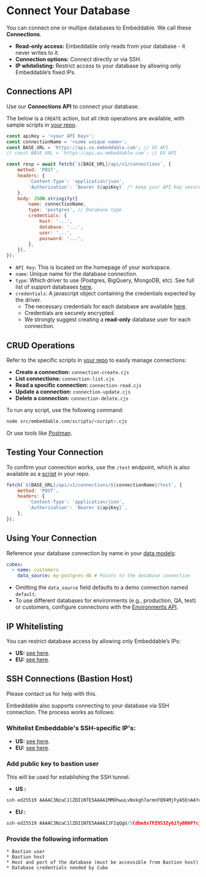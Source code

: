 
# Connect Your Database

You can connect one or multipe databases to Embeddable. We call these **Connections**. 

- **Read-only access:** Embeddable only reads from your database - it never writes to it.
- **Connection options:** Connect directly or via SSH.
- **IP whitelisting:** Restrict access to your database by allowing only Embeddable’s fixed IPs.

## Connections API

Use our **Connections API** to connect your database.

The below is a `CREATE` action, but all `CRUD` operations are available, with sample scripts in [your repo](https://github.com/embeddable-hq/vanilla-components/tree/main/src/scripts).

```javascript
const apiKey = '<your API Key>';
const connectionName = '<some unique name>';
const BASE_URL = 'https://api.us.embeddable.com'; // US API
// const BASE_URL = 'https://api.eu.embeddable.com'; // EU API

const resp = await fetch(`${BASE_URL}/api/v1/connections`, {
    method: 'POST',
    headers: {
        'Content-Type': 'application/json',
        'Authorization': `Bearer ${apiKey}` /* keep your API Key secure */,
    },
    body: JSON.stringify({
        name: connectionName,
        type: 'postgres', // Database type
        credentials: {
            host: '...',
            database: '...',
            user: '...',
            password: '...',
        },
    }),
});
```
- `API Key`: This is located on the homepage of your workspace.
- `name`: Unique name for the database connection.
- `type`: Which driver to use (Postgres, BigQuery, MongoDB, etc). See full list of support databases [here](https://cube.dev/docs/product/configuration/data-sources).
- `credentials`: A javascript object containing the credentials expected by the driver.
    * The necessary credentials for each database are available [here](/getting-started/connect-your-database). 
    * Credentials are securely encrypted.
    * We strongly suggest creating a **read-only** database user for each connection.

## CRUD Operations

Refer to the specific scripts in [your repo](https://github.com/embeddable-hq/vanilla-components/tree/main/src/scripts) to easily manage connections:
- **Create a connection:** `connection-create.cjs`
- **List connections:** `connection-list.cjs`
- **Read a specific connection:** `connection-read.cjs`
- **Update a connection:** `connection-update.cjs`
- **Delete a connection:** `connection-delete.cjs`

To run any script, use the following command:

```bash
node src/embeddable.com/scripts/<script>.cjs
```

Or use tools like [Postman](https://www.postman.com/).

## Testing Your Connection

To confirm your connection works, use the `/test` endpoint, which is also available as a [script](https://github.com/embeddable-hq/vanilla-components/tree/main/src/scripts) in your repo. 

```javascript
fetch(`${BASE_URL}/api/v1/connections/${connectionName}/test`, {
    method: 'POST',
    headers: {
        'Content-Type': 'application/json',
        'Authorization': `Bearer ${apiKey}`,
    },
});
```

## Using Your Connection

Reference your database connection by name in your [data models](/data-modeling/defining-models):

```yaml
cubes:
  - name: customers
    data_source: my-postgres-db # Points to the database connection
```

- Omitting the `data_source` field defaults to a demo connection named `default`.
- To use different databases for environments (e.g., production, QA, test) or customers, configure connections with the [Environments API](/deployment/environments-api).

## IP Whitelisting

You can restrict database access by allowing only Embeddable’s IPs:
- **US:** [see here](getting-started/deployment-regions/us#ips-to-whitelist). 
- **EU:** [see here](getting-started/deployment-regions/eu#ips-to-whitelist). 

## SSH Connections (Bastion Host)

<Callout emoji="💬">
  Please contact us for help with this.
</Callout>

Embeddable also supports connecting to your database via SSH connection. The process works as follows:

<Steps>

### Whitelist Embeddable's SSH-specific IP's:

- **US:** [see here](getting-started/deployment-regions/us#ips-to-whitelist). 
- **EU:** [see here](getting-started/deployment-regions/eu#ips-to-whitelist). 

### Add public key to bastion user

This will be used for establishing the SSH tunnel.

- **US :** 
```javascript
ssh-ed25519 AAAAC3NzaC1lZDI1NTE5AAAAIMMDhwuLvNxkgh7armnFQ94MjFyA5EnAAYol9uXcj0Xi jump-server-us@embeddable.com
```

- **EU :** 
```javascript
ssh-ed25519 AAAAC3NzaC1lZDI1NTE5AAAAIJFIqQgU/5Cdbe8sTPZ9S3Zy6iTyBRNP7cjZmD5LtlX0 jump-server-eu@embeddable.com
```

### Provide the following information 
    * Bastion user
    * Bastion host
    * Host and port of the database (must be accessible from Bastion host)
    * Database credentials needed by Cube

</Steps>
